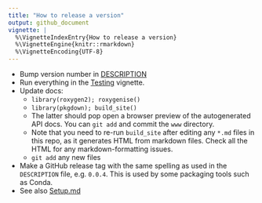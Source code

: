 ```yaml
---
title: "How to release a version"
output: github_document
vignette: |
  %\VignetteIndexEntry{How to release a version}
  %\VignetteEngine{knitr::rmarkdown}
  %\VignetteEncoding{UTF-8}
---
```


* Bump version number in [DESCRIPTION](./DESCRIPTION)
* Run everything in the [Testing](./Testing.md) vignette.
* Update docs:
    * `library(roxygen2); roxygenise()`
    * `library(pkgdown); build_site()`
    * The latter should pop open a browser preview of the autogenerated API docs. You can `git add` and commit the `www` directory.
    * Note that you need to re-run `build_site` after editing any `*.md` files in this repo, as it generates HTML from markdown files. Check all the HTML for any markdown-formatting issues.
    * `git add` any new files
* Make a GitHub release tag with the same spelling as used in the `DESCRIPTION` file, e.g. `0.0.4`. This is used by some packaging tools such as Conda.
* See also [Setup.md](./Setup.md)
